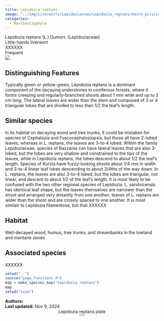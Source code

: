 ```yaml
---
title: Lepidozia reptans
image: "../img/Liverworts/Lepidoziaceae/Lepidozia_reptans/macro_pics/Lepidozia_reptans_FM_01.jpeg"
categories:
  - Marchantiophyta
---
```


<div class="info-panel">
 <div class="info-top">
  <div class="taxon-scientific"><span class="taxon-name">Lepidozia reptans</span> <span class="taxon-authority">(L.) Dumort.</span> <span class="taxon-family">(Lepidoziaceae)</span></div>
  <div class="taxon-common">Little-hands liverwort</div>
 </div>
 <div class="info-bottom">
  <div class="taxon-qnd">XXXXXX</div>
  <div class="taxon-abundance">Frequent</div>
 </div>
</div>
<div class="imerss-content-frame">
 <div class="imerss-image-header">
  <div class="imerss-image-holder imerss-column-left" data-toggle="tooltip" style="background-image: url(../img/Liverworts/Lepidoziaceae/Lepidozia_reptans/macro_pics/Lepidozia_reptans_FM_01.jpeg)" title="Finn McGhee">
  </div>

  <div class="imerss-image-holder imerss-column-right" data-toggle="tooltip" style="background-image: url(../img/XXXXXX)" title="XXXXXX">
  </div>
 
 </div>
 <div class="imerss-content-lower">
  <div class="imerss-column-left">
  <div class="tab-microscope" data-micromodal-trigger="modal-plate">
  <img src="../img/bryo guide microscope.png"/>
  </div>

<h2>Distinguishing Features</h2>

Typically green or yellow-green, Lepidozia reptans is a dominant component of the decaying understories in coniferous forests, where it forms creeping and regularly-branched shoots about 1 mm wide and up to 3 cm long. The lateral leaves are wider than the stem and composed of 3 or 4 triangular lobes that are divided to less than 1/2 the leaf's length. 

<h2>Similar species</h2>

In its habitat on decaying wood and tree trunks, it could be mistaken for species of Cephalozia and Fuscocephaloziopsis, but those all have 2-lobed leaves, whereas in L. reptans, the leaves are 3-to-4 lobed. Within the family Lepidoziaceae, species of Bazzania can have lateral leaves that are also 3-lobed, but the lobes are very shallow and constrained to the tips of the leaves, while in Lepidozia reptans, the lobes descend to about 1/2 the leaf's length. Species of Kurzia have fuzzy-looking shoots about 1/4 mm in width and 3-to-4 linear leaf lobes descending to about 3/4ths of the way down. In L. reptans, the leaves are also 3-to-4 lobed, but the lobes are triangular, not linear, and descent to about 1/2 of the leaf's length. It is most likely to be confused with the two other regional species of Lepidozia. L. sandvicensis has identical leaf shape, but the leaves themselves are narrower than the shoot and arranged very distantly from one another; leaves of L. reptans are wider than the shoot and are closely spaced to one another. It is most similair to Lepidozia filamentosa, but that XXXXXX

<h2>Habitat</h2>

Well-decayed wood, humus, tree trunks, and streambanks in the lowland and montane zones

<h2>Associated species</h2>

XXXXXX
</div>

<div class="imerss-column-right">

<div class="imerss-image-holder imerss-column-right" data-toggle="tooltip" style="background-image: url(../img/XXXXX)" title="XXXXX">
</div>

<div class="imerss-map-holder">
```r
setwd("..")
source("page_functions.R")
map = make_species_map("Lepidozia reptans")
map
setwd("taxa")
```
</div>

</div>

</div>
</div>

<div class="taxon-footer">
 <div class="taxon-authors"><b>Authors:</b> <span></span></div>
 <div class="taxon-update"><b>Last updated:</b> <span>Nov 9, 2024</span></div>
</div>

<div class="modal micromodal-slide" id="modal-plate" aria-hidden="true">
 <div class="modal__overlay" tabindex="-1" data-micromodal-close>
  <div class="modal__container" role="dialog" aria-modal="true" aria-labelledby="modal-plate-title" >
   <header class="modal__header">
   <div class="modal__title" id="modal-plate-title">
  Lepidozia reptans plate
   </div>
   <button class="modal__close" aria-label="Close" data-micromodal-close></button>
   </header>
  <div class="modal__content" id="modal-plate-content">
   <div class="imerss-image-holder" data-toggle="tooltip" style="background-image: url(../img/XXXXX)" title="XXXXX">
  </div>
  </div>
  </div>
 </div>
</div>

<script src="../js/micromodal.min.js"></script>
<link href="../css/style-taxon.css" rel="stylesheet">
<link href="../css/micromodal.css" rel="stylesheet">

<script>
MicroModal.init();
</script>

